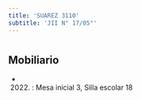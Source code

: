 ```yaml
---
title: 'SUAREZ 3110'
subtitle: 'JII N° 17/05°'
---
```


#


## Mobiliario

*  (2022) : Mesa inicial 3, Silla escolar 18 



